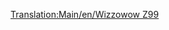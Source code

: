 [[Translation:Main/en/Wizzowow Z99]]{{en/-}}{{Template:Train/Fr
|Nom=Wizzowow Z99
|Image=[[File:en/Wizzowowz99.png]]
|Coût=62 109£ (124 218$)
|Vitesse=321 km/h (200 mph)
|Poids=95 t
|Puissance=5000 cv (3730 kW)
|Entretien=3 234£ (6 468$)
|Conception=1999
|Vie=20 
|Capacité=N/A
|Description=La seule locomotive monorail du pays des jouets, bien plus puissante que les trains sur rail conventionnels du pays des jouets.
|Réalité=Fictif
}}